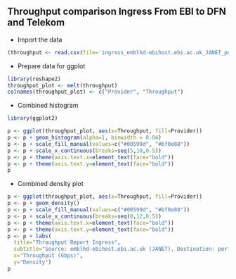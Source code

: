 ## Throughput comparison Ingress From EBI to DFN and Telekom

- Import the data

```r
(throughput <- read.csv(file='ingress_emblhd-ebihost.ebi.ac.uk_JANET_perfsonar1.embl.de_DFN_perfsonar2.embl.de_Telekom.csv', stringsAsFactors=FALSE))
```

- Prepare data for ggplot

```r
library(reshape2)
throughput_plot <- melt(throughput)
colnames(throughput_plot) <- c("Provider", "Throughput")
```

- Combined histogram

```r
library(ggplot2)

p <- ggplot(throughput_plot, aes(x=Throughput, fill=Provider))
p <- p + geom_histogram(alpha=1, binwidth = 0.04)
p <- p + scale_fill_manual(values=c("#00599d", "#bf0e88"))
p <- p + scale_x_continuous(breaks=seq(5,10,0.5))
p <- p + theme(axis.text.x=element_text(face="bold")) 
p <- p + theme(axis.text.y=element_text(face="bold")) 
p
```

- Combined density plot

```r
p <- ggplot(throughput_plot, aes(x=Throughput, fill=Provider))
p <- p + geom_density()
p <- p + scale_fill_manual(values=c("#00599d", "#bf0e88"))
p <- p + scale_x_continuous(breaks=seq(0,12,0.5))
p <- p + theme(axis.text.x=element_text(face="bold")) 
p <- p + theme(axis.text.y=element_text(face="bold")) 
p <- p + labs(
  title="Throughput Report Ingress",
  subtitle="Source: emblhd-ebihost.ebi.ac.uk (JANET), Destination: perfsonar1.embl.de (DFN) & perfsonar2.embl.de (Telekom)",
  x="Throughput (Gbps)",
  y="Density")
p
```